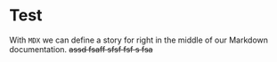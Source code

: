 
<Meta title='MDX/Test' component={Test} />

# Test

With `MDX` we can define a story for right in the middle of our Markdown documentation.
~~assd fsaff sfsf fsf s fsa~~


 <ArgsTable of={Test} /> 

<Canvas>
  <Story name='all checkboxes'>
    <form>
      <Test />
    </form>
  </Story>
</Canvas>
